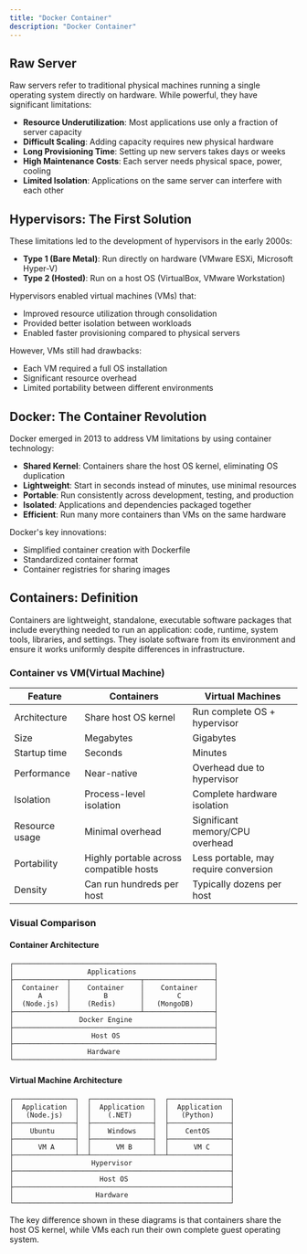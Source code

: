 ```yaml
---
title: "Docker Container"
description: "Docker Container"
---
```


## Raw Server

Raw servers refer to traditional physical machines running a single operating system directly on hardware. While powerful, they have significant limitations:

- **Resource Underutilization**: Most applications use only a fraction of server capacity
- **Difficult Scaling**: Adding capacity requires new physical hardware
- **Long Provisioning Time**: Setting up new servers takes days or weeks
- **High Maintenance Costs**: Each server needs physical space, power, cooling
- **Limited Isolation**: Applications on the same server can interfere with each other

## Hypervisors: The First Solution

These limitations led to the development of hypervisors in the early 2000s:

- **Type 1 (Bare Metal)**: Run directly on hardware (VMware ESXi, Microsoft Hyper-V)
- **Type 2 (Hosted)**: Run on a host OS (VirtualBox, VMware Workstation)

Hypervisors enabled virtual machines (VMs) that:
- Improved resource utilization through consolidation
- Provided better isolation between workloads
- Enabled faster provisioning compared to physical servers

However, VMs still had drawbacks:
- Each VM required a full OS installation
- Significant resource overhead
- Limited portability between different environments

## Docker: The Container Revolution

Docker emerged in 2013 to address VM limitations by using container technology:

- **Shared Kernel**: Containers share the host OS kernel, eliminating OS duplication
- **Lightweight**: Start in seconds instead of minutes, use minimal resources
- **Portable**: Run consistently across development, testing, and production
- **Isolated**: Applications and dependencies packaged together
- **Efficient**: Run many more containers than VMs on the same hardware

Docker's key innovations:
- Simplified container creation with Dockerfile
- Standardized container format
- Container registries for sharing images


## Containers: Definition

Containers are lightweight, standalone, executable software packages that include everything needed to run an application: code, runtime, system tools, libraries, and settings. They isolate software from its environment and ensure it works uniformly despite differences in infrastructure.

### Container vs VM(Virtual Machine)

| Feature | Containers | Virtual Machines |
|---------|-----------|------------------|
| Architecture | Share host OS kernel | Run complete OS + hypervisor |
| Size | Megabytes | Gigabytes |
| Startup time | Seconds | Minutes |
| Performance | Near-native | Overhead due to hypervisor |
| Isolation | Process-level isolation | Complete hardware isolation |
| Resource usage | Minimal overhead | Significant memory/CPU overhead |
| Portability | Highly portable across compatible hosts | Less portable, may require conversion |
| Density | Can run hundreds per host | Typically dozens per host |

### Visual Comparison

#### Container Architecture
```text
┌─────────────────────────────────────────────────┐
│                  Applications                   │
├─────────────┬─────────────────┬─────────────────┤
│  Container  │    Container    │    Container    │
│      A      │        B        │        C        │
│  (Node.js)  │    (Redis)      │   (MongoDB)     │
├─────────────┴─────────────────┴─────────────────┤
│                Docker Engine                    │
├─────────────────────────────────────────────────┤
│                   Host OS                       │
├─────────────────────────────────────────────────┤
│                  Hardware                       │
└─────────────────────────────────────────────────┘
```

#### Virtual Machine Architecture
```text
┌───────────────┐  ┌───────────────┐  ┌───────────────┐
│  Application  │  │  Application  │  │  Application  │
│   (Node.js)   │  │    (.NET)     │  │   (Python)    │
├───────────────┤  ├───────────────┤  ├───────────────┤
│    Ubuntu     │  │    Windows    │  │    CentOS     │
├───────────────┤  ├───────────────┤  ├───────────────┤
│      VM A     │  │      VM B     │  │      VM C     │
├───────────────┴──┴───────────────┴──┴───────────────┤
│                   Hypervisor                        │
├─────────────────────────────────────────────────────┤
│                     Host OS                         │
├─────────────────────────────────────────────────────┤
│                    Hardware                         │
└─────────────────────────────────────────────────────┘
```

The key difference shown in these diagrams is that containers share the host OS kernel, while VMs each run their own complete guest operating system.